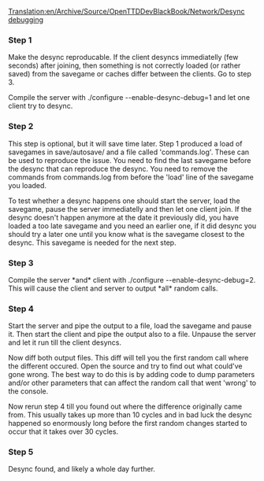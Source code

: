 [[Translation:en/Archive/Source/OpenTTDDevBlackBook/Network/Desync debugging]]
===Step 1===
Make the desync reproducable.
If the client desyncs immediatelly (few seconds) after joining, then something is not correctly loaded (or rather saved) from the savegame or caches differ between the clients. Go to step 3.

Compile the server with ./configure --enable-desync-debug=1 and let one client try to desync.

===Step 2===
This step is optional, but it will save time later.
Step 1 produced a load of savegames in save/autosave/ and a file called 'commands.log'. These can be used to reproduce the issue. You need to find the last savegame before the desync that can reproduce the desync. You need to remove the commands from commands.log from before the 'load' line of the savegame you loaded.

To test whether a desync happens one should start the server, load the savegame, pause the server immediatelly and then let one client join. If the desync doesn't happen anymore at the date it previously did, you have loaded a too late savegame and you need an earlier one, if it did desync you should try a later one until you know what is the savegame closest to the desync. This savegame is needed for the next step.

===Step 3===
Compile the server *and* client with ./configure --enable-desync-debug=2. This will cause the client and server to output *all* random calls.

===Step 4===
Start the server and pipe the output to a file, load the savegame and pause it. Then start the client and pipe the output also to a file. Unpause the server and let it run till the client desyncs.

Now diff both output files. This diff will tell you the first random call where the different occured. Open the source and try to find out what could've gone wrong. The best way to do this is by adding code to dump parameters and/or other parameters that can affect the random call that went 'wrong' to the console.

Now rerun step 4 till you found out where the difference originally came from. This usually takes up more than 10 cycles and in bad luck the desync happened so enormously long before the first random changes started to occur that it takes over 30 cycles.

===Step 5===
Desync found, and likely a whole day further.